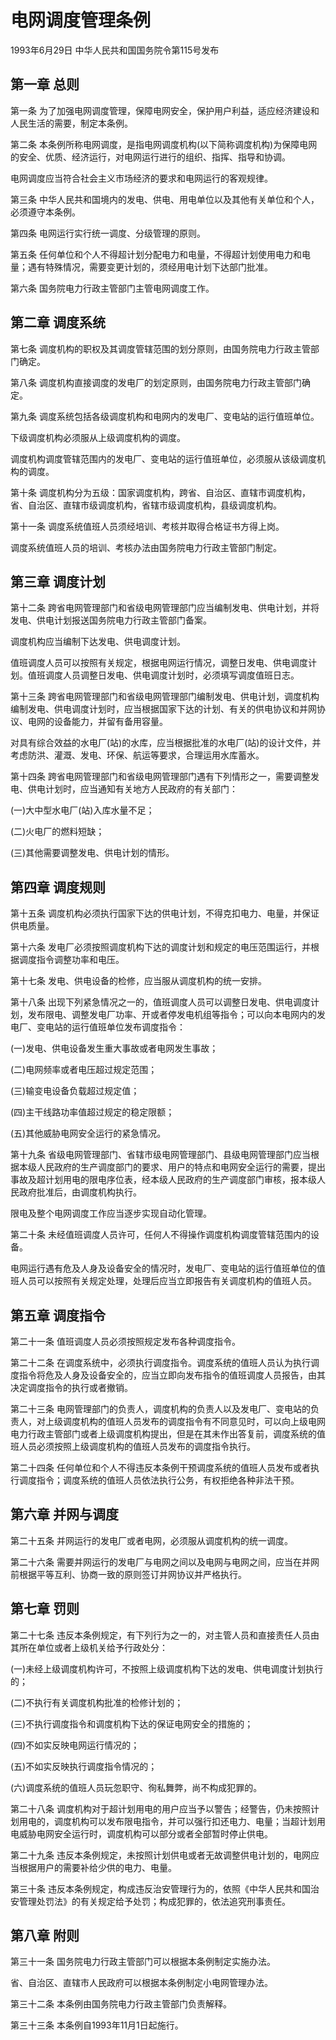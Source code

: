 # 电网调度管理条例

1993年6月29日 中华人民共和国国务院令第115号发布　

  

## 第一章 总则

第一条 为了加强电网调度管理，保障电网安全，保护用户利益，适应经济建设和人民生活的需要，制定本条例。

第二条 本条例所称电网调度，是指电网调度机构(以下简称调度机构)为保障电网的安全、优质、经济运行，对电网运行进行的组织、指挥、指导和协调。

电网调度应当符合社会主义市场经济的要求和电网运行的客观规律。

第三条 中华人民共和国境内的发电、供电、用电单位以及其他有关单位和个人，必须遵守本条例。

第四条 电网运行实行统一调度、分级管理的原则。

第五条 任何单位和个人不得超计划分配电力和电量，不得超计划使用电力和电量；遇有特殊情况，需要变更计划的，须经用电计划下达部门批准。

第六条 国务院电力行政主管部门主管电网调度工作。

## 第二章 调度系统

第七条 调度机构的职权及其调度管辖范围的划分原则，由国务院电力行政主管部门确定。

第八条 调度机构直接调度的发电厂的划定原则，由国务院电力行政主管部门确定。

第九条 调度系统包括各级调度机构和电网内的发电厂、变电站的运行值班单位。

下级调度机构必须服从上级调度机构的调度。

调度机构调度管辖范围内的发电厂、变电站的运行值班单位，必须服从该级调度机构的调度。

第十条 调度机构分为五级：国家调度机构，跨省、自治区、直辖市调度机构，省、自治区、直辖市级调度机构，省辖市级调度机构，县级调度机构。

第十一条 调度系统值班人员须经培训、考核并取得合格证书方得上岗。

调度系统值班人员的培训、考核办法由国务院电力行政主管部门制定。

## 第三章 调度计划

第十二条 跨省电网管理部门和省级电网管理部门应当编制发电、供电计划，并将发电、供电计划报送国务院电力行政主管部门备案。

调度机构应当编制下达发电、供电调度计划。

值班调度人员可以按照有关规定，根据电网运行情况，调整日发电、供电调度计划。值班调度人员调整日发电、供电调度计划时，必须填写调度值班日志。

第十三条 跨省电网管理部门和省级电网管理部门编制发电、供电计划，调度机构编制发电、供电调度计划时，应当根据国家下达的计划、有关的供电协议和并网协议、电网的设备能力，并留有备用容量。

对具有综合效益的水电厂(站)的水库，应当根据批准的水电厂(站)的设计文件，并考虑防洪、灌溉、发电、环保、航运等要求，合理运用水库蓄水。

第十四条 跨省电网管理部门和省级电网管理部门遇有下列情形之一，需要调整发电、供电计划时，应当通知有关地方人民政府的有关部门：

(一)大中型水电厂(站)入库水量不足；

(二)火电厂的燃料短缺；

(三)其他需要调整发电、供电计划的情形。

## 第四章 调度规则

第十五条 调度机构必须执行国家下达的供电计划，不得克扣电力、电量，并保证供电质量。

第十六条 发电厂必须按照调度机构下达的调度计划和规定的电压范围运行，并根据调度指令调整功率和电压。

第十七条 发电、供电设备的检修，应当服从调度机构的统一安排。

第十八条 出现下列紧急情况之一的，值班调度人员可以调整日发电、供电调度计划，发布限电、调整发电厂功率、开或者停发电机组等指令；可以向本电网内的发电厂、变电站的运行值班单位发布调度指令：

(一)发电、供电设备发生重大事故或者电网发生事故；

(二)电网频率或者电压超过规定范围；

(三)输变电设备负载超过规定值；

(四)主干线路功率值超过规定的稳定限额；

(五)其他威胁电网安全运行的紧急情况。

第十九条 省级电网管理部门、省辖市级电网管理部门、县级电网管理部门应当根据本级人民政府的生产调度部门的要求、用户的特点和电网安全运行的需要，提出事故及超计划用电的限电序位表，经本级人民政府的生产调度部门审核，报本级人民政府批准后，由调度机构执行。

限电及整个电网调度工作应当逐步实现自动化管理。

第二十条 未经值班调度人员许可，任何人不得操作调度机构调度管辖范围内的设备。

电网运行遇有危及人身及设备安全的情况时，发电厂、变电站的运行值班单位的值班人员可以按照有关规定处理，处理后应当立即报告有关调度机构的值班人员。

## 第五章 调度指令

第二十一条 值班调度人员必须按照规定发布各种调度指令。

第二十二条 在调度系统中，必须执行调度指令。调度系统的值班人员认为执行调度指令将危及人身及设备安全的，应当立即向发布指令的值班调度人员报告，由其决定调度指令的执行或者撤销。

第二十三条 电网管理部门的负责人，调度机构的负责人以及发电厂、变电站的负责人，对上级调度机构的值班人员发布的调度指令有不同意见时，可以向上级电网电力行政主管部门或者上级调度机构提出，但是在其未作出答复前，调度系统的值班人员必须按照上级调度机构的值班人员发布的调度指令执行。

第二十四条 任何单位和个人不得违反本条例干预调度系统的值班人员发布或者执行调度指令；调度系统的值班人员依法执行公务，有权拒绝各种非法干预。

## 第六章 并网与调度

第二十五条 并网运行的发电厂或者电网，必须服从调度机构的统一调度。

第二十六条 需要并网运行的发电厂与电网之间以及电网与电网之间，应当在并网前根据平等互利、协商一致的原则签订并网协议并严格执行。

## 第七章 罚则

第二十七条 违反本条例规定，有下列行为之一的，对主管人员和直接责任人员由其所在单位或者上级机关给予行政处分：

(一)未经上级调度机构许可，不按照上级调度机构下达的发电、供电调度计划执行的；

(二)不执行有关调度机构批准的检修计划的；

(三)不执行调度指令和调度机构下达的保证电网安全的措施的；

(四)不如实反映电网运行情况的；

(五)不如实反映执行调度指令情况的；

(六)调度系统的值班人员玩忽职守、徇私舞弊，尚不构成犯罪的。

第二十八条 调度机构对于超计划用电的用户应当予以警告；经警告，仍未按照计划用电的，调度机构可以发布限电指令，并可以强行扣还电力、电量；当超计划用电威胁电网安全运行时，调度机构可以部分或者全部暂时停止供电。

第二十九条 违反本条例规定，未按照计划供电或者无故调整供电计划的，电网应当根据用户的需要补给少供的电力、电量。

第三十条 违反本条例规定，构成违反治安管理行为的，依照《中华人民共和国治安管理处罚法》的有关规定给予处罚；构成犯罪的，依法追究刑事责任。

## 第八章 附则

第三十一条 国务院电力行政主管部门可以根据本条例制定实施办法。

省、自治区、直辖市人民政府可以根据本条例制定小电网管理办法。

第三十二条 本条例由国务院电力行政主管部门负责解释。

第三十三条 本条例自1993年11月1日起施行。